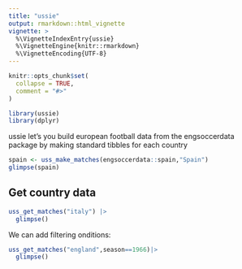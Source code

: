 ```yaml
---
title: "ussie"
output: rmarkdown::html_vignette
vignette: >
  %\VignetteIndexEntry{ussie}
  %\VignetteEngine{knitr::rmarkdown}
  %\VignetteEncoding{UTF-8}
---
```


```r
knitr::opts_chunk$set(
  collapse = TRUE,
  comment = "#>"
)
```

```r
library(ussie)
library(dplyr)
```
ussie let's you build european football data from the engsoccerdata package by making standard tibbles for each country

```r
spain <- uss_make_matches(engsoccerdata::spain,"Spain")
glimpse(spain)
```

## Get country data

```r
uss_get_matches("italy") |>
  glimpse()
```

We can add filtering onditions:

```r
uss_get_matches("england",season==1966)|>
  glimpse()
```
